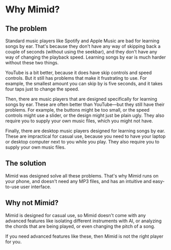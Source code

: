 # Why Mimid?

## The problem

Standard music players like Spotify and Apple Music are bad for learning songs by ear.
That's because they don't have any way of skipping back a couple of seconds (without using the seekbar),
and they don't have any way of changing the playback speed.
Learning songs by ear is much harder without these two things.

YouTube is a bit better, because it does have skip controls and speed controls.
But it still has problems that make it frustrating to use.
For example, the smallest amount you can skip by is five seconds,
and it takes four taps just to change the speed.

Then, there are music players that are designed specifically for learning songs by ear.
These are often better than YouTube—but they still have their problems.
For example, the buttons might be too small, or the speed controls might use a slider, or the design might just be plain ugly.
They also require you to supply your own music files, which you might not have.

Finally, there are desktop music players designed for learning songs by ear.
These are impractical for casual use, because you need to have your laptop or desktop computer next to you while you play.
They also require you to supply your own music files.

## The solution

Mimid was designed solve all these problems.
That's why Mimid runs on your phone, and doesn't need any MP3 files, and has an intuitive and easy-to-use user interface.

## Why not Mimid?

Mimid is designed for casual use,
so Mimid doesn't come with any advanced features like isolating different instruments with AI,
or analyzing the chords that are being played, or even changing the pitch of a song.

If you need advanced features like these, then Mimid is not the right player for you.
